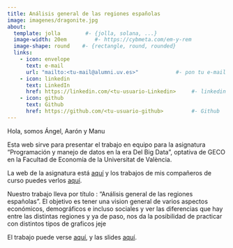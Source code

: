 ---
title: Análisis general de las regiones españolas              
image: imagenes/dragonite.jpg     
about:
  template: jolla        #- {jolla, solana, ...}
  image-width: 20em         #- https://cybmeta.com/em-y-rem
  image-shape: round    #- {rectangle, round, rounded}
  links:
    - icon: envelope
      text: e-mail
      url: "mailto:<tu-mail@alumni.uv.es>"            #- pon tu e-mail
    - icon: linkedin
      text: LinkedIn
      href: https://linkedin.com/<tu-usuario-Linkedin>     #- linkedin
    - icon: github
      text: Github
      href: https://github.com/<tu-usuario-github>         #- Github
---
        
Hola, somos Ángel, Aarón y Manu
      
Esta web sirve para presentar el trabajo en equipo para la asignatura "Programación y manejo de datos en la era Del Big Data", optativa de GECO en la Facultad de Economía de la Universitat de València.

La web de la asignatura está [aquí](https://perezp44.github.io/intro-ds-23-24-web/){target="_blank"} y los trabajos de mis compañeros de curso puedes verlos [aquí](https://perezp44.github.io/intro-ds-23-24-web/05-trabajos-estudiantes.html){target="_blank"}.


Nuestro trabajo lleva por título : "Análisis general de las regiones españolas". El objetivo es tener una vision general de varios aspectos económicos, demográficos e incluso sociales y ver las diferencias que hay entre las distintas regiones y ya de paso, nos da la posibilidad de practicar con distintos tipos de graficos jeje


El trabajo puede verse [aquí](my_trabajo_BigData.html), y las slides [aquí](my_slides_BigData.html){target="_blank"}.